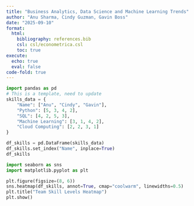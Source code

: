 ```yaml
---
title: "Business Analytics, Data Science and Machine Learning Trends"
author: "Anu Sharma, Cindy Guzman, Gavin Boss"
date: "2025-09-10"
format:
  html:
    bibliography: references.bib
    csl: csl/econometrica.csl
    toc: true
execute:
  echo: true
  eval: false
code-fold: true
---
```


```python
import pandas as pd
# This is a template, need to update
skills_data = {
    "Name": ["Anu", "Cindy", "Gavin"],
    "Python": [5, 3, 4, 2],
    "SQL": [4, 2, 5, 3],
    "Machine Learning": [3, 1, 4, 2],
    "Cloud Computing": [2, 2, 3, 1]
}

df_skills = pd.DataFrame(skills_data)
df_skills.set_index("Name", inplace=True)
df_skills 
```

```python
import seaborn as sns
import matplotlib.pyplot as plt

plt.figure(figsize=(8, 6))
sns.heatmap(df_skills, annot=True, cmap="coolwarm", linewidths=0.5)
plt.title("Team Skill Levels Heatmap")
plt.show()
```
